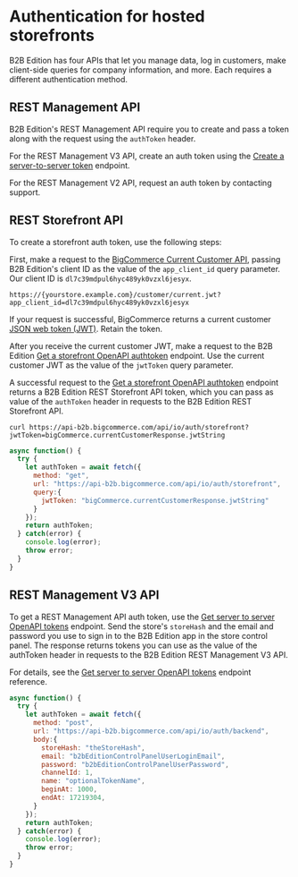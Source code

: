 # Authentication for hosted storefronts

B2B Edition has four APIs that let you manage data, log in customers, make client-side queries for company information, and more. Each requires a different authentication method.

## REST Management API

B2B Edition's REST Management API require you to create and pass a token along with the request using the `authToken` header.

For the REST Management V3 API, create an auth token using the [Create a server-to-server token](https://bundleb2b.stoplight.io/docs/openapi/rest-management/auth/operations/create-a-auth-backend) endpoint.

For the REST Management V2 API, request an auth token by contacting support.

## REST Storefront API

To create a storefront auth token, use the following steps:

First, make a request to the [BigCommerce Current Customer API](/docs/storefront-auth/current-customer), passing B2B Edition's client ID as the value of the `app_client_id` query parameter. Our client ID is `dl7c39mdpul6hyc489yk0vzxl6jesyx`.

```http filename="Example request to BigCommerce Current Customer API" copy
https://{yourstore.example.com}/customer/current.jwt?app_client_id=dl7c39mdpul6hyc489yk0vzxl6jesyx
```

If your request is successful, BigCommerce returns a current customer [JSON web token (JWT)](https://jwt.io/). Retain the token.

After you receive the current customer JWT, make a request to the B2B Edition [Get a storefront OpenAPI authtoken](https://bundleb2b.stoplight.io/docs/openapi/rest-management/auth/operations/get-a-auth-storefront) endpoint. Use the current customer JWT as the value of the `jwtToken` query parameter.

A successful request to the [Get a storefront OpenAPI authtoken](https://bundleb2b.stoplight.io/docs/openapi/rest-management/auth/operations/get-a-auth-storefront) endpoint returns a B2B Edition REST Storefront API token, which you can pass as value of the `authToken` header in requests to the B2B Edition REST Storefront API.

```curl filename="Example token request (CURL)" copy
curl https://api-b2b.bigcommerce.com/api/io/auth/storefront?jwtToken=bigCommerce.currentCustomerResponse.jwtString
```

```js filename="Example token request (Fetch)" copy
async function() {
  try {
    let authToken = await fetch({
      method: "get",
      url: "https://api-b2b.bigcommerce.com/api/io/auth/storefront",
      query:{
        jwtToken: "bigCommerce.currentCustomerResponse.jwtString"
      }
    });
    return authToken;
  } catch(error) {
    console.log(error);
    throw error;
  }
}
```

## REST Management V3 API

To get a REST Management API auth token, use the [Get server to server OpenAPI tokens](https://bundleb2b.stoplight.io/docs/openapi/rest-management/auth/operations/create-a-auth-backend) endpoint. Send the store's `storeHash` and the email and password you use to sign in to the B2B Edition app in the store control panel. The response returns tokens you can use as the value of the authToken header in requests to the B2B Edition REST Management V3 API.

For details, see the [Get server to server OpenAPI tokens](https://bundleb2b.stoplight.io/docs/openapi/rest-management/auth/operations/create-a-auth-backend) endpoint reference.

```js http
async function() {
  try {
    let authToken = await fetch({
      method: "post",
      url: "https://api-b2b.bigcommerce.com/api/io/auth/backend",
      body:{
        storeHash: "theStoreHash",
        email: "b2bEditionControlPanelUserLoginEmail",
        password: "b2bEditionControlPanelUserPassword",
        channelId: 1,
        name: "optionalTokenName",
        beginAt: 1000,
        endAt: 17219304,
      }
    });
    return authToken;
  } catch(error) {
    console.log(error);
    throw error;
  }
}
```
